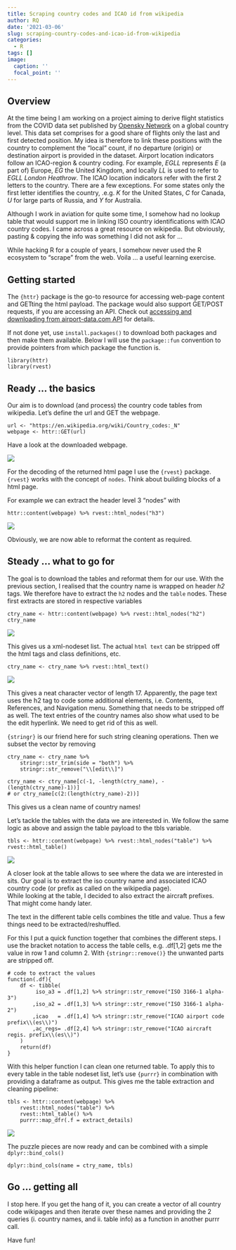 ```yaml
---
title: Scraping country codes and ICAO id from wikipedia
author: RQ
date: '2021-03-06'
slug: scraping-country-codes-and-icao-id-from-wikipedia
categories:
  - R
tags: []
image:
  caption: ''
  focal_point: ''
---
```


## Overview

At the time being I am working on a project aiming to derive flight statistics from the COVID data set published by [Opensky Network](https://opensky-network.org/) on a global country level.
This data set comprises for a good share of flights only the last and first detected position.
My idea is therefore to link these positions with the country to complement the "local" count, if no departure (origin) or destination airport is provided in the dataset. 
Airport location indicators follow an ICAO-region & country coding. For example, *EGLL* represents *E* (a part of) Europe, *EG* the United Kingdom, and locally *LL* is used to refer to *EGLL London Heathrow*.
The ICAO location indicators refer with the first 2 letters to the country. There are a few exceptions. For some states only the first letter identifies the country, .e.g. *K* for the United States, *C* for Canada, *U* for large parts of Russia, and *Y* for Australia.

Although I work in aviation for quite some time, I somehow had no lookup table that would support me in linking ISO country identifications with ICAO country codes.
I came across a great resource on wikipedia. But obviously, pasting & copying the info was something I did not ask for ...

While hacking R for a couple of years, I somehow never used the R ecosystem to "scrape" from the web. Voila ... a useful learning exercise.

## Getting started

The `{httr}` package is the go-to resource for accessing web-page content and GETting the html payload. The package would also support GET/POST requests, if you are accessing an API.
Check out [accessing and downloading from airport-data.com API](https://rqkoelle.netlify.app/post/extracting-airport-data-from-world-airports/) for details.

If not done yet, use `install.packages()` to download both packages and 
then make them available.
Below I will use the `package::fun` convention to provide pointers from which package the function is.

````
library(httr)
library(rvest)
```` 

## Ready ... the basics

Our aim is to download (and process) the country code tables from wikipedia.
Let's define the url and GET the webpage.

````
url <- "https://en.wikipedia.org/wiki/Country_codes:_N"
webpage <- httr::GET(url)
````

Have a look at the downloaded webpage.

![](/post/2021-03-06-scraping-country-codes-and-icao-id-from-wikipedia_files/blog_httr-GET-url.png)

For the decoding of the returned html page I use the `{rvest}` package.
`{rvest}` works with the concept of `nodes`. Think about building blocks of a html page.

For example we can extract the header level 3 "nodes" with

````
httr::content(webpage) %>% rvest::html_nodes("h3")
````
![](/post/2021-03-06-scraping-country-codes-and-icao-id-from-wikipedia_files/blog_httr-rvest-node.png)

Obviously, we are now able to reformat the content as required.

## Steady ... what to go for

The goal is to download the tables and reformat them for our use.
With the previous section, I realised that the country name is wrapped on header *h2* tags.
We therefore have to extract the `h2` nodes and the `table` nodes.
These first extracts are stored in respective variables

```
ctry_name <- httr::content(webpage) %>% rvest::html_nodes("h2")
ctry_name
````

![](/post/2021-03-06-scraping-country-codes-and-icao-id-from-wikipedia_files/blog_httr-rvest-node-h2.png)

This gives us a xml-nodeset list.
The actual `html text` can be stripped off the html tags and class definitions, etc.

```
ctry_name <- ctry_name %>% rvest::html_text()
```

![](/post/2021-03-06-scraping-country-codes-and-icao-id-from-wikipedia_files/blog_httr-rvest-node-h2-stripped.png)

This gives a neat character vector of length 17.
Apparently, the page text uses the h2 tag to code some additional elements, i.e. Contents, References, and Navigation menu. Something that needs to be stripped off as well.
The text entries of the country names also show what used to be the edit hyperlink. We need to get rid of this as well.

`{stringr}` is our friend here for such string cleaning operations. 
Then we subset the vector by removing 

````
ctry_name <- ctry_name %>% 
    stringr::str_trim(side = "both") %>% 
    stringr::str_remove("\\[edit\\]")
    
ctry_name <- ctry_name[c(-1, -length(ctry_name), -(length(ctry_name)-1))]
# or ctry_name[c(2:(length(ctry_name)-2))]
```` 

This gives us a clean name of country names!

Let's tackle the tables with the data we are interested in.
We follow the same logic as above and assign the table payload to the tbls variable.

```` 
tbls <- httr::content(webpage) %>% rvest::html_nodes("table") %>% rvest::html_table()
````

![](/post/2021-03-06-scraping-country-codes-and-icao-id-from-wikipedia_files/blog_httr-rvest-node-table-stripped.png)

A closer look at the table allows to see where the data we are interested in sits. Our goal is to extract the iso country name and associated ICAO country code (or prefix as called on the wikipedia page).  
While looking at the table, I decided to also extract the aircraft prefixes. That might come handy later.

The text in the different table cells combines the title and value. 
Thus a few things need to be extracted/reshuffled.

For this I put a quick function together that combines the different steps.
I use the bracket notation to access the table cells, e.g. .df[1,2] gets me the value in row 1 and column 2. With `{stringr::remove()}` the unwanted parts are stripped off.

```` 
# code to extract the values
function(.df){
    df <- tibble(
         iso_a3 = .df[1,2] %>% stringr::str_remove("ISO 3166-1 alpha-3")
        ,iso_a2 = .df[1,3] %>% stringr::str_remove("ISO 3166-1 alpha-2")
        ,icao   = .df[1,4] %>% stringr::str_remove("ICAO airport code prefix\\(es\\)")
        ,ac_regs= .df[2,4] %>% stringr::str_remove("ICAO aircraft regis. prefix\\(es\\)")
    )
    return(df)
}
```` 

With this helper function I can clean one returned table. 
To apply this to every table in the table nodeset list, let's use `{purrr}` in combination with providing a dataframe as output. 
This gives me the table extraction and cleaning pipeline:

````
tbls <- httr::content(webpage) %>%
    rvest::html_nodes("table") %>%
    rvest::html_table() %>% 
    purrr::map_dfr(.f = extract_details) 
````

![](/post/2021-03-06-scraping-country-codes-and-icao-id-from-wikipedia_files/blog_httr-rvest-node-table-xclean.png)

The puzzle pieces are now ready and can be combined with a simple `dplyr::bind_cols()`

```` 
dplyr::bind_cols(name = ctry_name, tbls)
```` 

## Go ... getting all

I stop here. If you get the hang of it, you can create a vector of all country code wikipages and then iterate over these names and providing the 2 queries (i. country names, and ii. table info) as a function in another purrr call.

Have fun!




